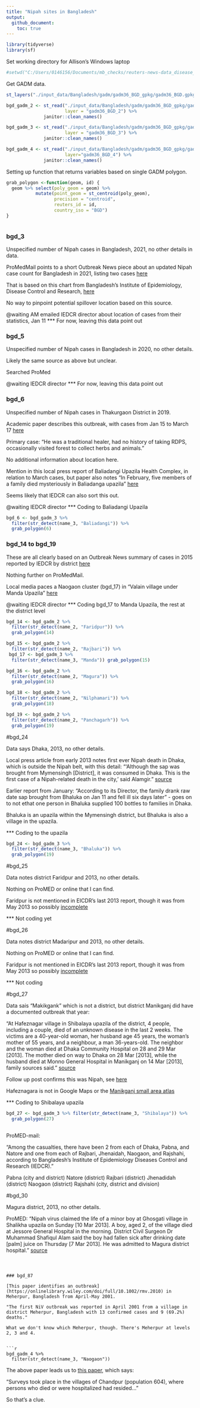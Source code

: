 ```yaml
---
title: "Nipah sites in Bangladesh"
output:
  github_document:
    toc: true
---
```


```r

library(tidyverse)
library(sf)

```

Set working directory for Allison's Windows laptop

```r

#setwd("C:/Users/0146156/Documents/mb_checks/reuters-news-data_disease_gis")

```

Get GADM data. 

```r

st_layers("./input_data/Bangladesh/gadm/gadm36_BGD_gpkg/gadm36_BGD.gpkg")

bgd_gadm_2 <- st_read("./input_data/Bangladesh/gadm/gadm36_BGD_gpkg/gadm36_BGD.gpkg",
                      layer = "gadm36_BGD_2") %>%
              janitor::clean_names()

bgd_gadm_3 <- st_read("./input_data/Bangladesh/gadm/gadm36_BGD_gpkg/gadm36_BGD.gpkg",
                      layer = "gadm36_BGD_3") %>%
              janitor::clean_names()

bgd_gadm_4 <- st_read("./input_data/Bangladesh/gadm/gadm36_BGD_gpkg/gadm36_BGD.gpkg",
                      layer="gadm36_BGD_4") %>%
              janitor::clean_names()

```

Setting up function that returns variables based on single GADM polygon.

```r

grab_polygon <-function(geom, id) {
  geom %>% select(poly_geom = geom) %>% 
           mutate(point_geom = st_centroid(poly_geom),
                  precision = "centroid",
                  reuters_id = id,
                  country_iso = "BGD")
}



```

### bgd_3

Unspecified number of Nipah cases in Bangladesh, 2021, no other details in data.

ProMedMail points to a short Outbreak News piece about an updated Nipah case count for Bangladesh in 2021, listing two cases [here](http://outbreaknewstoday.com/bangladesh-reports-two-nipah-virus-cases-in-2021/)

That is based on this chart from Bangladesh's Institute of Epidemiology, Disease Control and Research, [here](https://iedcr.gov.bd/surveillances/93c87e70-9c22-4f21-9506-a1161ecf404f) 

No way to pinpoint potential spillover location based on this source. 

@waiting AM emailed IEDCR director about location of cases from their statistics, Jan 11
*** For now, leaving this data point out 

### bgd_5

Unspecified number of Nipah cases in Bangladesh in 2020, no other details.

Likely the same source as above but unclear. 

Searched ProMed

@waiting IEDCR director
*** For now, leaving this data point out 

### bgd_6

Unspecified number of Nipah cases in Thakurgaon District in 2019.

Academic paper describes this outbreak, with cases from Jan 15 to March 17 [here](https://www.ijidonline.com/action/showPdf?pii=S1201-9712%2820%2932414-0)

Primary case: "He was a traditional healer, had no history of taking RDPS, occasionally visited forest to collect herbs and animals."

No additional information about location here. 

Mention in this local press report of Baliadangi Upazila Health Complex, in relation to March cases, but paper also notes "In February, five members of a family died mysteriously in Baliadanga upazila" [here](https://www.newagebd.net/article/67534/3-of-a-family-suspected-to-be-infected-with-nipah-virus)

Seems likely that IEDCR can also sort this out. 

@waiting IEDCR director
*** Coding to Baliadangi Upazila

```r

bgd_6 <- bgd_gadm_3 %>%
  filter(str_detect(name_3, "Baliadangi")) %>%
  grab_polygon(6)

```

### bgd_14 to bgd_19

These are all clearly based on an Outbreak News summary of cases in 2015 reported by IEDCR by district [here](http://outbreaknewstoday.com/bangladesh-reports-nine-nipah-virus-cases-to-date-in-2015/)

Nothing further on ProMedMail.

Local media paces a Naogaon cluster (bgd_17) in "Valain village under Manda Upazila" [here](https://www.risingbd.com/english/Nipah_virus_kills_3_in_Naogaon/22046)

@waiting IEDCR director
*** Coding bgd_17 to Manda Upazila, the rest at the district level

```r

bgd_14 <- bgd_gadm_2 %>% 
  filter(str_detect(name_2, "Faridpur")) %>%
  grab_polygon(14)

bgd_15 <- bgd_gadm_2 %>% 
  filter(str_detect(name_2, "Rajbari")) %>%
 bgd_17 <- bgd_gadm_3 %>%
  filter(str_detect(name_3, "Manda")) grab_polygon(15)

bgd_16 <- bgd_gadm_2 %>% 
  filter(str_detect(name_2, "Magura")) %>%
  grab_polygon(16)

bgd_18 <- bgd_gadm_2 %>% 
  filter(str_detect(name_2, "Nilphamari")) %>%
  grab_polygon(18)

bgd_19 <- bgd_gadm_2 %>%
  filter(str_detect(name_2, "Panchagarh")) %>%
  grab_polygon(19)


```

#bgd_24

Data says Dhaka, 2013, no other details.

Local press article from early 2013 notes first ever Nipah death in Dhaka, which is outside the Nipah belt, with this detail: "'Although the sap was brought from Mymensingh [District], it was consumed in Dhaka. This is the first case of a Nipah-related death in the city,' said Alamgir."
[source](https://reliefweb.int/report/bangladesh/fresh-outbreak-nipah-virus-bangladesh)

Earlier report from January: "According to its Director, the family drank raw date sap brought from Bhaluka on Jan 11 and fell ill six days later" - goes on to not ethat one person in Bhaluka supplied 100 bottles to families in Dhaka.

Bhaluka is an upazila within the Mymensingh district, but Bhaluka is also a village in the upazila. 

*** Coding to the upazila

```r

bgd_24 <- bgd_gadm_3 %>%
  filter(str_detect(name_3, "Bhaluka")) %>%
  grab_polygon(19)

```

#bgd_25

Data notes district Faridpur and 2013, no other details.

Nothing on ProMED or online that I can find.

Faridpur is not mentioned in EICDR's last 2013 report, though it was from May 2013 so possibly [incomplete](http://www.iedcr.org/index.php?option=com_content&view=article&id=135:23-rd-february-2013-nipah-outbreak&catid=11)

*** Not coding yet

#bgd_26

Data notes district Madaripur and 2013, no other details.

Nothing on ProMED or online that I can find.

Faridpur is not mentioned in EICDR's last 2013 report, though it was from May 2013 so possibly [incomplete](http://www.iedcr.org/index.php?option=com_content&view=article&id=135:23-rd-february-2013-nipah-outbreak&catid=11)

*** Not coding

#bgd_27

Data sais "Makikgank" which is not a district, but district Manikganj did have a documented outbreak that year:

"At Hafeznagar village in Shibalaya upazila of the district, 4 people, including a couple, died of an unknown disease in the last 2 weeks. The victims are a 40-year-old woman, her husband age 45 years, the woman's mother of 55 years, and a neighbour, a man 36-years-old. The neighbor and the woman died at Dhaka Community Hospital on 28 and 29 Mar [2013]. The mother died on way to Dhaka on 28 Mar [2013], while the husband died at Monno General Hospital in Manikganj on 14 Mar [2013], family sources said." [source](https://promedmail.org/promed-post/?id=20130401.1613261)

Follow up post confirms this was Nipah, see [here](https://promedmail.org/promed-post/?id=1615535)

Hafeznagara is not in Google Maps or the [Manikganj small area atlas](http://203.112.218.65:8008/WebTestApplication/userfiles/Image/Atlas/Manikganj.pdf)

*** Coding to Shibalaya upazila

```r

bgd_27 <- bgd_gadm_3 %>% filter(str_detect(name_3, "Shibalaya")) %>%
  grab_polygon(27)



```





ProMED-mail:

"Among the casualties, there have been 2 from each of Dhaka, Pabna, and Natore and one from each of Rajbari, Jhenaidah, Naogaon, and Rajshahi, according to Bangladesh's Institute of Epidemiology Diseases Control and Research (IEDCR)."

Pabna (city and district)
Natore (district)
Rajbari (district)
Jhenadidah (district)
Naogaon (district)
Rajshahi (city, district and division)





#bgd_30

Magura district, 2013, no other details.

ProMED:
"Nipah virus claimed the life of a minor boy at Ghosgati village in Shalikha upazila on Sunday [10 Mar 2013]. A boy, aged 2, of the village died at Jessore General Hospital in the morning. District Civil Surgeon Dr Muhammad Shafiqul Alam said the boy had fallen sick after drinking date [palm] juice on Thursday [7 Mar 2013]. He was admitted to Magura district hospital."
[source](https://promedmail.org/promed-post/?id=1592574)



#

```

### bgd_87

[This paper identifies an outbreak](https://onlinelibrary.wiley.com/doi/full/10.1002/rmv.2010) in Meherpur, Bangladesh from April-May 2001. 

"The first NiV outbreak was reported in April 2001 from a village in district Meherpur, Bangladesh with 13 confirmed cases and 9 (69.2%) deaths."

What we don't know which Meherpur, though. There's Meherpur at levels 2, 3 and 4. 


```r
bgd_gadm_4 %>%
  filter(str_detect(name_3, "Naogaon"))

```
The above paper leads us to [this paper](https://www.ncbi.nlm.nih.gov/pmc/articles/PMC3323384/pdf/04-0701.pdf), which says:

"Surveys took place in the villages of Chandpur (population 604), where persons who died or were hospitalized had resided..."

So that's a clue. 